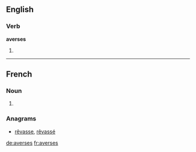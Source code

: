 ==English==

===Verb===
'''averses'''

# {{third-person singular of|averse}}

----

==French==

===Noun===
{{infl|fr|plural}} {{f|p}}

# {{plural of|averse|lang=fr}}

===Anagrams===
* [[rêvasse#French|rêvasse]], [[rêvassé#French|rêvassé]]

[[de:averses]]
[[fr:averses]]
